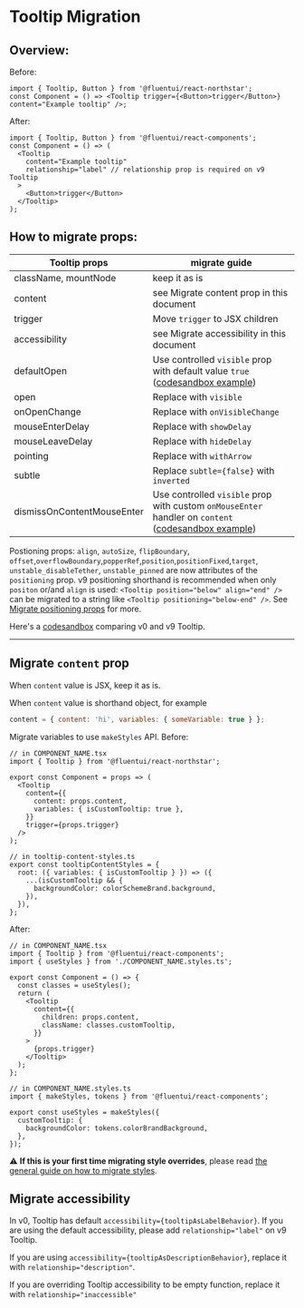 
<Meta title="Concepts/Migration/from v0/Components/Tooltip Migration" />

# Tooltip Migration

## Overview:

Before:

```tsx
import { Tooltip, Button } from '@fluentui/react-northstar';
const Component = () => <Tooltip trigger={<Button>trigger</Button>} content="Example tooltip" />;
```

After:

```tsx
import { Tooltip, Button } from '@fluentui/react-components';
const Component = () => (
  <Tooltip
    content="Example tooltip"
    relationship="label" // relationship prop is required on v9 Tooltip
  >
    <Button>trigger</Button>
  </Tooltip>
);
```

## How to migrate props:

| Tooltip props              | migrate guide                                                                                                                                                                                                |
| -------------------------- | ------------------------------------------------------------------------------------------------------------------------------------------------------------------------------------------------------------ |
| className, mountNode       | keep it as is                                                                                                                                                                                                |
| content                    | see Migrate content prop in this document                                                                                                                                                                    |
| trigger                    | Move `trigger` to JSX children                                                                                                                                                                               |
| accessibility              | see Migrate accessibility in this document                                                                                                                                                                   |
| defaultOpen                | Use controlled `visible` prop with default value `true` ([codesandbox example](https://codesandbox.io/s/tooltip-migration-2gy8r1?file=/DefaultOpenExample.jsx:353-410))                                      |
| open                       | Replace with `visible`                                                                                                                                                                                       |
| onOpenChange               | Replace with `onVisibleChange`                                                                                                                                                                               |
| mouseEnterDelay            | Replace with `showDelay`                                                                                                                                                                                     |
| mouseLeaveDelay            | Replace with `hideDelay`                                                                                                                                                                                     |
| pointing                   | Replace with `withArrow`                                                                                                                                                                                     |
| subtle                     | Replace `subtle={false}` with `inverted`                                                                                                                                                                     |
| dismissOnContentMouseEnter | Use controlled `visible` prop with custom `onMouseEnter` handler on `content` ([codesandbox example](https://codesandbox.io/s/tooltip-migration-2gy8r1?file=/DismissOnContentMouseEnterExample.jsx:246-279)) |

Postioning props: `align`, `autoSize`, `flipBoundary`, `offset`,`overflowBoundary`,`popperRef`,`position`,`positionFixed`,`target`, `unstable_disableTether`, `unstable_pinned` are now attributes of the `positioning` prop.
v9 positioning shorthand is recommended when only `positon` or/and `align` is used: `<Tooltip position="below" align="end" />` can be migrated to a string like `<Tooltip positioning="below-end" />`.
See [Migrate positioning props](?path=/docs/concepts-migration-from-v0-positioning--page) for more.

Here's a [codesandbox](https://codesandbox.io/s/tooltip-migration-2gy8r1?file=/example.js) comparing v0 and v9 Tooltip.

---

## Migrate `content` prop

When `content` value is JSX, keep it as is.

When `content` value is shorthand object, for example

```js
content = { content: 'hi', variables: { someVariable: true } };
```

Migrate variables to use `makeStyles` API. Before:

```tsx
// in COMPONENT_NAME.tsx
import { Tooltip } from '@fluentui/react-northstar';

export const Component = props => (
  <Tooltip
    content={{
      content: props.content,
      variables: { isCustomTooltip: true },
    }}
    trigger={props.trigger}
  />
);

// in tooltip-content-styles.ts
export const tooltipContentStyles = {
  root: ({ variables: { isCustomTooltip } }) => ({
    ...(isCustomTooltip && {
      backgroundColor: colorSchemeBrand.background,
    }),
  }),
};
```

After:

```tsx
// in COMPONENT_NAME.tsx
import { Tooltip } from '@fluentui/react-components';
import { useStyles } from './COMPONENT_NAME.styles.ts';

export const Component = () => {
  const classes = useStyles();
  return (
    <Tooltip
      content={{
        children: props.content,
        className: classes.customTooltip,
      }}
    >
      {props.trigger}
    </Tooltip>
  );
};

// in COMPONENT_NAME.styles.ts
import { makeStyles, tokens } from '@fluentui/react-components';

export const useStyles = makeStyles({
  customTooltip: {
    backgroundColor: tokens.colorBrandBackground,
  },
});
```

⚠️ **If this is your first time migrating style overrides**, please read [the general guide on how to migrate styles](?path=/docs/concepts-migration-from-v0-custom-style-overrides--page).

## Migrate accessibility

In v0, Tooltip has default `accessibility={tooltipAsLabelBehavior}`. If you are using the default accessibility, please add `relationship="label"` on v9 Tooltip.

If you are using `accessibility={tooltipAsDescriptionBehavior}`, replace it with `relationship="description"`.

If you are overriding Tooltip accessibility to be empty function, replace it with `relationship="inaccessible"`
